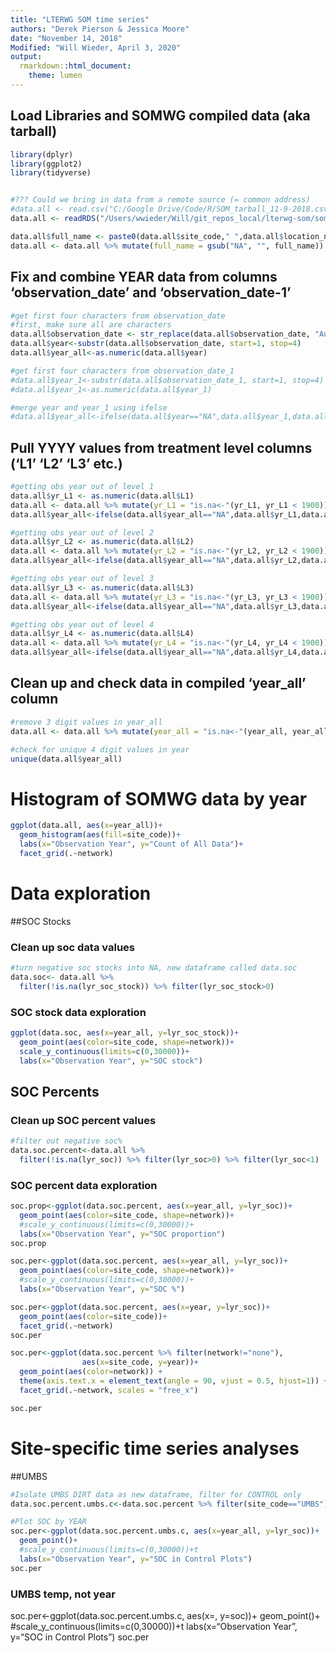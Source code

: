```yaml
---
title: "LTERWG SOM time series"
authors: "Derek Pierson & Jessica Moore"
date: "November 14, 2018"
Modified: "Will Wieder, April 3, 2020"
output:
  rmarkdown::html_document:
    theme: lumen
---
```


## Load Libraries and SOMWG compiled data (aka tarball)
```r
library(dplyr)
library(ggplot2)
library(tidyverse)


#??? Could we bring in data from a remote source (= common address)
#data.all <- read.csv("C:/Google Drive/Code/R/SOM_tarball_11-9-2018.csv", stringsAsFactors = FALSE)
data.all <- readRDS("/Users/wwieder/Will/git_repos_local/lterwg-som/somCompositeData_2020-02-11.rds")  

data.all$full_name <- paste0(data.all$site_code," ",data.all$location_name)  #Concatenate strings
data.all <- data.all %>% mutate(full_name = gsub("NA", "", full_name))  #Remove NA from strings
```

## Fix and combine YEAR data from columns 'observation_date' and 'observation_date-1'
```r
#get first four characters from observation_date
#first, make sure all are characters 
data.all$observation_date <- str_replace(data.all$observation_date, "Aug-Sep 2011", "2011")
data.all$year<-substr(data.all$observation_date, start=1, stop=4)
data.all$year_all<-as.numeric(data.all$year)

#get first four characters from observation_date_1
#data.all$year_1<-substr(data.all$observation_date_1, start=1, stop=4)
#data.all$year_1<-as.numeric(data.all$year_1)

#merge year and year_1 using ifelse
#data.all$year_all<-ifelse(data.all$year=="NA",data.all$year_1,data.all$year)

```

## Pull YYYY values from treatment level columns ('L1' 'L2' 'L3' etc.)
```r
#getting obs year out of level 1
data.all$yr_L1 <- as.numeric(data.all$L1)
data.all <- data.all %>% mutate(yr_L1 = "is.na<-"(yr_L1, yr_L1 < 1900)) %>% mutate(yr_L1 = "is.na<-"(yr_L1, yr_L1 > 2020)) 
data.all$year_all<-ifelse(data.all$year_all=="NA",data.all$yr_L1,data.all$year_all)

#getting obs year out of level 2
data.all$yr_L2 <- as.numeric(data.all$L2)
data.all <- data.all %>% mutate(yr_L2 = "is.na<-"(yr_L2, yr_L2 < 1900)) %>% mutate(yr_L2 = "is.na<-"(yr_L2, yr_L2 > 2020)) 
data.all$year_all<-ifelse(data.all$year_all=="NA",data.all$yr_L2,data.all$year_all)

#getting obs year out of level 3
data.all$yr_L3 <- as.numeric(data.all$L3)
data.all <- data.all %>% mutate(yr_L3 = "is.na<-"(yr_L3, yr_L3 < 1900)) %>% mutate(yr_L3 = "is.na<-"(yr_L3, yr_L3 > 2020)) 
data.all$year_all<-ifelse(data.all$year_all=="NA",data.all$yr_L3,data.all$year_all)

#getting obs year out of level 4
data.all$yr_L4 <- as.numeric(data.all$L4)
data.all <- data.all %>% mutate(yr_L4 = "is.na<-"(yr_L4, yr_L4 < 1900)) %>% mutate(yr_L4 = "is.na<-"(yr_L4, yr_L4 > 2020)) 
data.all$year_all<-ifelse(data.all$year_all=="NA",data.all$yr_L4,data.all$year_all)
```

## Clean up and check data in compiled 'year_all' column
```r
#remove 3 digit values in year_all
data.all <- data.all %>% mutate(year_all = "is.na<-"(year_all, year_all < 1900))

#check for unique 4 digit values in year
unique(data.all$year_all)
```


# Histogram of SOMWG data by year
```r
ggplot(data.all, aes(x=year_all))+
  geom_histogram(aes(fill=site_code))+
  labs(x="Observation Year", y="Count of All Data")+
  facet_grid(.~network)
```


# Data exploration

##SOC Stocks

### Clean up soc data values
```r
#turn negative soc stocks into NA, new dataframe called data.soc
data.soc<- data.all %>% 
  filter(!is.na(lyr_soc_stock)) %>% filter(lyr_soc_stock>0)
```

### SOC stock data exploration
```r
ggplot(data.soc, aes(x=year_all, y=lyr_soc_stock))+
  geom_point(aes(color=site_code, shape=network))+
  scale_y_continuous(limits=c(0,30000))+
  labs(x="Observation Year", y="SOC stock")
```

## SOC Percents

### Clean up SOC percent values
```r
#filter out negative soc%
data.soc.percent<-data.all %>% 
  filter(!is.na(lyr_soc)) %>% filter(lyr_soc>0) %>% filter(lyr_soc<1)
```

### SOC percent data exploration
```r
soc.prop<-ggplot(data.soc.percent, aes(x=year_all, y=lyr_soc))+
  geom_point(aes(color=site_code, shape=network))+
  #scale_y_continuous(limits=c(0,30000))+
  labs(x="Observation Year", y="SOC proportion")
soc.prop
```

```r
soc.per<-ggplot(data.soc.percent, aes(x=year_all, y=lyr_soc))+
  geom_point(aes(color=site_code, shape=network))+
  #scale_y_continuous(limits=c(0,30000))+
  labs(x="Observation Year", y="SOC %")
```

```r
soc.per<-ggplot(data.soc.percent, aes(x=year, y=lyr_soc))+
  geom_point(aes(color=site_code))+
  facet_grid(.~network)
soc.per
```

```r
soc.per<-ggplot(data.soc.percent %>% filter(network!="none"), 
                aes(x=site_code, y=year))+
  geom_point(aes(color=network)) +
  theme(axis.text.x = element_text(angle = 90, vjust = 0.5, hjust=1)) +
  facet_grid(.~network, scales = "free_x")

soc.per
```

# Site-specific time series analyses

##UMBS
```r
#Isolate UMBS DIRT data as new dataframe, filter for CONTROL only
data.soc.percent.umbs.c<-data.soc.percent %>% filter(site_code=="UMBS") %>% filter(tx_L1=="C")

#Plot SOC by YEAR
soc.per<-ggplot(data.soc.percent.umbs.c, aes(x=year_all, y=lyr_soc))+
  geom_point()+
  #scale_y_continuous(limits=c(0,30000))+t
  labs(x="Observation Year", y="SOC in Control Plots")
soc.per
```



### UMBS temp, not year
soc.per<-ggplot(data.soc.percent.umbs.c, aes(x=, y=soc))+
  geom_point()+
  #scale_y_continuous(limits=c(0,30000))+t
  labs(x="Observation Year", y="SOC in Control Plots")
soc.per